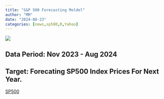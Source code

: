 ```yaml
---
title: "S&P 500 Forecasting Moldel"
author: "MM"
date: "2024-08-23"
categories: [news,sp500,R,Yahoo]
---
```


![](sp500.png)

## Data Period: Nov 2023 - Aug 2024
## Target: Forecating SP500 Index Prices For Next Year.

[SP500](https://afaaqitc.github.io/SP500){target="_blank"}

